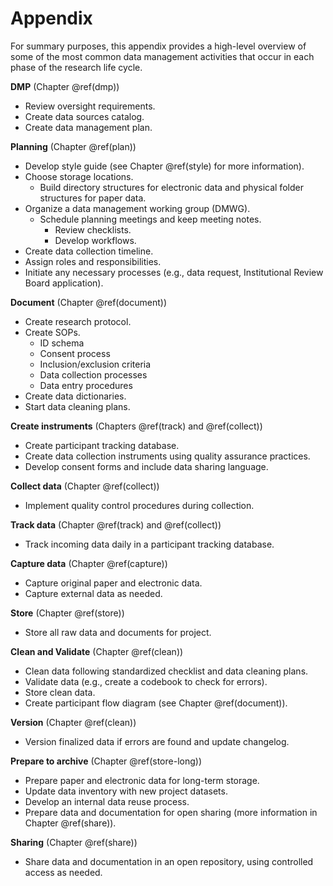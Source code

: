 # Appendix {#appendix} 

For summary purposes, this appendix provides a high-level overview of some of the most common data management activities that occur in each phase of the research life cycle. 

**DMP** (Chapter \@ref(dmp))

- Review oversight requirements.
- Create data sources catalog.
- Create data management plan.

**Planning** (Chapter \@ref(plan))

- Develop style guide (see Chapter \@ref(style) for more information).
- Choose storage locations.
  - Build directory structures for electronic data and physical folder structures for paper data.
- Organize a data management working group (DMWG).
  - Schedule planning meetings and keep meeting notes.
    - Review checklists.
    - Develop workflows.
- Create data collection timeline.
- Assign roles and responsibilities.
- Initiate any necessary processes (e.g., data request, Institutional Review Board application).

**Document** (Chapter \@ref(document))

- Create research protocol.
- Create SOPs.
  - ID schema
  - Consent process
  - Inclusion/exclusion criteria
  - Data collection processes
  - Data entry procedures
- Create data dictionaries.
- Start data cleaning plans.

**Create instruments** (Chapters \@ref(track) and \@ref(collect))

- Create participant tracking database.
- Create data collection instruments using quality assurance practices.
- Develop consent forms and include data sharing language.
  
**Collect data** (Chapter \@ref(collect))

- Implement quality control procedures during collection.

**Track data** (Chapter \@ref(track) and \@ref(collect))

- Track incoming data daily in a participant tracking database.

**Capture data** (Chapter \@ref(capture))

- Capture original paper and electronic data.
- Capture external data as needed.
  
**Store** (Chapter \@ref(store))
  
- Store all raw data and documents for project.
  
**Clean and Validate** (Chapter \@ref(clean))

- Clean data following standardized checklist and data cleaning plans.
- Validate data (e.g., create a codebook to check for errors).
- Store clean data.
- Create participant flow diagram (see Chapter \@ref(document)).
  
**Version** (Chapter \@ref(clean))

- Version finalized data if errors are found and update changelog.

**Prepare to archive** (Chapter \@ref(store-long))

- Prepare paper and electronic data for long-term storage.
- Update data inventory with new project datasets.
- Develop an internal data reuse process.
- Prepare data and documentation for open sharing (more information in Chapter \@ref(share)).
  
**Sharing** (Chapter \@ref(share))

- Share data and documentation in an open repository, using controlled access as needed.
